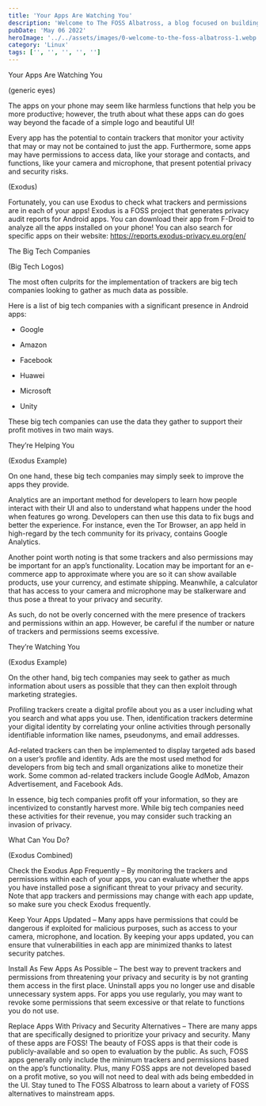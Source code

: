 ```yaml
---
title: 'Your Apps Are Watching You'
description: 'Welcome to The FOSS Albatross, a blog focused on building exposure around free and open-source software!'
pubDate: 'May 06 2022'
heroImage: '../../assets/images/0-welcome-to-the-foss-albatross-1.webp'
category: 'Linux'
tags: ['', '', '', '', '']
---
```


Your Apps Are Watching You

(generic eyes)

The apps on your phone may seem like harmless functions that help you be more productive; however, the truth about what these apps can do goes way beyond the facade of a simple logo and beautiful UI!

Every app has the potential to contain trackers that monitor your activity that may or may not be contained to just the app. Furthermore, some apps may have permissions to access data, like your storage and contacts, and functions, like your camera and microphone, that present potential privacy and security risks.

(Exodus)

Fortunately, you can use Exodus to check what trackers and permissions are in each of your apps! Exodus is a FOSS project that generates privacy audit reports for Android apps. You can download their app from F-Droid to analyze all the apps installed on your phone! You can also search for specific apps on their website: https://reports.exodus-privacy.eu.org/en/

The Big Tech Companies

(Big Tech Logos)

The most often culprits for the implementation of trackers are big tech companies looking to gather as much data as possible.

Here is a list of big tech companies with a significant presence in Android apps:

- Google

- Amazon

- Facebook

- Huawei

- Microsoft

- Unity

These big tech companies can use the data they gather to support their profit motives in two main ways.

They’re Helping You

(Exodus Example)

On one hand, these big tech companies may simply seek to improve the apps they provide.

Analytics are an important method for developers to learn how people interact with their UI and also to understand what happens under the hood when features go wrong. Developers can then use this data to fix bugs and better the experience. For instance, even the Tor Browser, an app held in high-regard by the tech community for its privacy, contains Google Analytics.

Another point worth noting is that some trackers and also permissions may be important for an app’s functionality. Location may be important for an e-commerce app to approximate where you are so it can show available products, use your currency, and estimate shipping. Meanwhile, a calculator that has access to your camera and microphone may be stalkerware and thus pose a threat to your privacy and security.

As such, do not be overly concerned with the mere presence of trackers and permissions within an app. However, be careful if the number or nature of trackers and permissions seems excessive.

They’re Watching You

(Exodus Example)

On the other hand, big tech companies may seek to gather as much information about users as possible that they can then exploit through marketing strategies.

Profiling trackers create a digital profile about you as a user including what you search and what apps you use. Then, identification trackers determine your digital identity by correlating your online activities through personally identifiable information like names, pseudonyms, and email addresses.

Ad-related trackers can then be implemented to display targeted ads based on a user’s profile and identity. Ads are the most used method for developers from big tech and small organizations alike to monetize their work. Some common ad-related trackers include Google AdMob, Amazon Advertisement, and Facebook Ads.

In essence, big tech companies profit off your information, so they are incentivized to constantly harvest more. While big tech companies need these activities for their revenue, you may consider such tracking an invasion of privacy.

What Can You Do?

(Exodus Combined)

Check the Exodus App Frequently – By monitoring the trackers and permissions within each of your apps, you can evaluate whether the apps you have installed pose a significant threat to your privacy and security. Note that app trackers and permissions may change with each app update, so make sure you check Exodus frequently.

Keep Your Apps Updated – Many apps have permissions that could be dangerous if exploited for malicious purposes, such as access to your camera, microphone, and location. By keeping your apps updated, you can ensure that vulnerabilities in each app are minimized thanks to latest security patches.

Install As Few Apps As Possible – The best way to prevent trackers and permissions from threatening your privacy and security is by not granting them access in the first place. Uninstall apps you no longer use and disable unnecessary system apps. For apps you use regularly, you may want to revoke some permissions that seem excessive or that relate to functions you do not use.

Replace Apps With Privacy and Security Alternatives – There are many apps that are specifically designed to prioritize your privacy and security. Many of these apps are FOSS! The beauty of FOSS apps is that their code is publicly-available and so open to evaluation by the public. As such, FOSS apps generally only include the minimum trackers and permissions based on the app’s functionality. Plus, many FOSS apps are not developed based on a profit motive, so you will not need to deal with ads being embedded in the UI. Stay tuned to The FOSS Albatross to learn about a variety of FOSS alternatives to mainstream apps.
